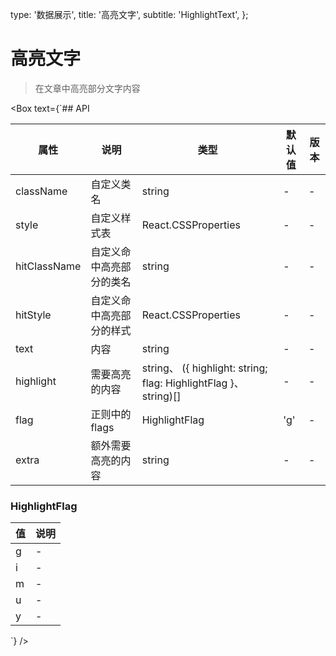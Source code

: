   type: '数据展示',
  title: '高亮文字',
  subtitle: 'HighlightText',
};

<Box>

# 高亮文字

> 在文章中高亮部分文字内容

<SandboxGroup name="highlight-text" />
</Box>

<Box text={`## API

| 属性         | 说明                     | 类型                                                             | 默认值 | 版本 |
| ------------ | ------------------------ | ---------------------------------------------------------------- | ------ | ---- |
| className    | 自定义类名               | string                                                           | -      | -    |
| style        | 自定义样式表             | React.CSSProperties                                              | -      | -    |
| hitClassName | 自定义命中高亮部分的类名 | string                                                           | -      | -    |
| hitStyle     | 自定义命中高亮部分的样式 | React.CSSProperties                                              | -      | -    |
| text         | 内容                     | string                                                           | -      | -    |
| highlight    | 需要高亮的内容           | string、 ({ highlight: string; flag: HighlightFlag }、 string)[] | -      | -    |
| flag         | 正则中的 flags           | HighlightFlag                                                    | 'g'    | -    |
| extra        | 额外需要高亮的内容       | string                                                           | -      | -    |

### HighlightFlag

| 值  | 说明 |
| --- | ---- |
| g   | -    |
| i   | -    |
| m   | -    |
| u   | -    |
| y   | -    |

`} />

